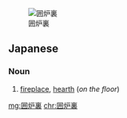 [[Image:Japanese_Traditional_Hearth_L4817.jpg|thumb|囲炉裏]]
==Japanese==
{{ja-kanjitab|囲|炉|裏}}

===Noun===
{{ja-noun|いろり}}

# [[fireplace]], [[hearth]] (''on the floor'')

[[mg:囲炉裏]]
[[chr:囲炉裏]]